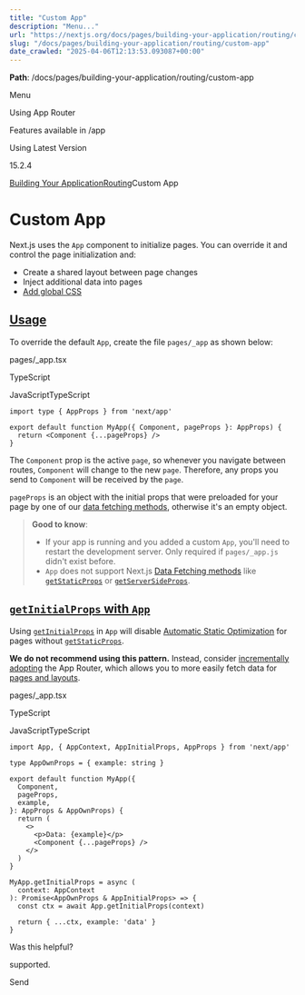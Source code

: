 ---
title: "Custom App"
description: "Menu..."
url: "https://nextjs.org/docs/pages/building-your-application/routing/custom-app"
slug: "/docs/pages/building-your-application/routing/custom-app"
date_crawled: "2025-04-06T12:13:53.093087+00:00"
---

**Path**: /docs/pages/building-your-application/routing/custom-app

Menu

Using App Router

Features available in /app

Using Latest Version

15.2.4

[Building Your Application](/docs/pages/building-your-application)[Routing](/docs/pages/building-your-application/routing)Custom App

# Custom App

Next.js uses the `App` component to initialize pages. You can override it and control the page initialization and:

* Create a shared layout between page changes
* Inject additional data into pages
* [Add global CSS](/docs/pages/building-your-application/styling)

## [Usage](#usage)

To override the default `App`, create the file `pages/_app` as shown below:

pages/\_app.tsx

TypeScript

JavaScriptTypeScript

```
import type { AppProps } from 'next/app'
 
export default function MyApp({ Component, pageProps }: AppProps) {
  return <Component {...pageProps} />
}
```

The `Component` prop is the active `page`, so whenever you navigate between routes, `Component` will change to the new `page`. Therefore, any props you send to `Component` will be received by the `page`.

`pageProps` is an object with the initial props that were preloaded for your page by one of our [data fetching methods](/docs/pages/building-your-application/data-fetching), otherwise it's an empty object.

> **Good to know**:
>
> * If your app is running and you added a custom `App`, you'll need to restart the development server. Only required if `pages/_app.js` didn't exist before.
> * `App` does not support Next.js [Data Fetching methods](/docs/pages/building-your-application/data-fetching) like [`getStaticProps`](/docs/pages/building-your-application/data-fetching/get-static-props) or [`getServerSideProps`](/docs/pages/building-your-application/data-fetching/get-server-side-props).

## [`getInitialProps` with `App`](#getinitialprops-with-app)

Using [`getInitialProps`](/docs/pages/api-reference/functions/get-initial-props) in `App` will disable [Automatic Static Optimization](/docs/pages/building-your-application/rendering/automatic-static-optimization) for pages without [`getStaticProps`](/docs/pages/building-your-application/data-fetching/get-static-props).

**We do not recommend using this pattern.** Instead, consider [incrementally adopting](/docs/app/building-your-application/upgrading/app-router-migration) the App Router, which allows you to more easily fetch data for [pages and layouts](/docs/app/building-your-application/routing/layouts-and-templates).

pages/\_app.tsx

TypeScript

JavaScriptTypeScript

```
import App, { AppContext, AppInitialProps, AppProps } from 'next/app'
 
type AppOwnProps = { example: string }
 
export default function MyApp({
  Component,
  pageProps,
  example,
}: AppProps & AppOwnProps) {
  return (
    <>
      <p>Data: {example}</p>
      <Component {...pageProps} />
    </>
  )
}
 
MyApp.getInitialProps = async (
  context: AppContext
): Promise<AppOwnProps & AppInitialProps> => {
  const ctx = await App.getInitialProps(context)
 
  return { ...ctx, example: 'data' }
}
```

Was this helpful?

supported.

Send